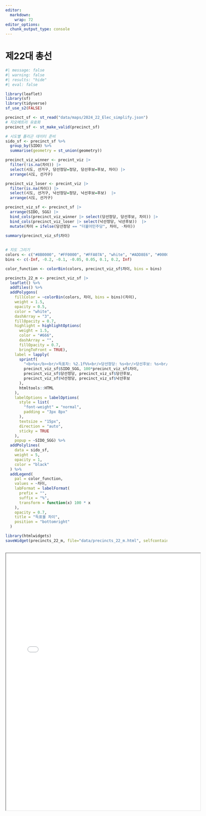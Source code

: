 ```yaml
---
editor: 
  markdown: 
    wrap: 72
editor_options: 
  chunk_output_type: console
---
```


# 제22대 총선

```r
#| message: false
#| warning: false
#| results: "hide"
#| eval: false

library(leaflet)
library(sf)
library(tidyverse)
sf_use_s2(FALSE)

precinct_sf <- st_read("data/maps/2024_22_Elec_simplify.json")
# 지오메트리 유효화
precinct_sf <- st_make_valid(precinct_sf)

# 시도별 폴리곤 데이터 준비
sido_sf <- precinct_sf %>%
  group_by(SIDO) %>%
  summarise(geometry = st_union(geometry))

precinct_viz_winner <- precint_viz |> 
  filter(!is.na(차이)) |> 
  select(시도, 선거구, 당선정당=정당, 당선후보=후보, 차이) |> 
  arrange(시도, 선거구) 

precinct_viz_loser <- precint_viz |> 
  filter(is.na(차이)) |> 
  select(시도, 선거구, 낙선정당=정당, 낙선후보=후보)  |> 
  arrange(시도, 선거구)

precinct_viz_sf <- precinct_sf |> 
  arrange(SIDO, SGG) |> 
  bind_cols(precinct_viz_winner |> select(당선정당, 당선후보, 차이)) |> 
  bind_cols(precinct_viz_loser |> select(낙선정당, 낙선후보))  |> 
  mutate(차이 = ifelse(당선정당 == "더불어민주당", 차이, -차이))   
  
summary(precinct_viz_sf$차이)
  

# 지도 그리기
colors <- c("#8B0000", "#FF0000", "#FFA07A", "white", "#ADD8E6", "#0000FF", "#00008B")
bins <- c(-Inf, -0.2, -0.1, -0.05, 0.05, 0.1, 0.2, Inf)

color_function <- colorBin(colors, precinct_viz_sf$차이, bins = bins)

precincts_22_m <- precinct_viz_sf |> 
  leaflet() %>%
  addTiles() %>%
  addPolygons(
    fillColor = ~colorBin(colors, 차이, bins = bins)(차이),
    weight = 1.5,
    opacity = 0.5,
    color = "white",
    dashArray = "3",
    fillOpacity = 0.7,
    highlight = highlightOptions(
      weight = 1.5,
      color = "#666",
      dashArray = "",
      fillOpacity = 0.7,
      bringToFront = TRUE),
    label = lapply(
      sprintf(
        "<b>%s</b><br/>득표차: %2.1f%%<br/>당선정당: %s<br/>당선후보: %s<br/>낙선정당: %s<br/>낙선후보: %s",
        precinct_viz_sf$SIDO_SGG, 100*precinct_viz_sf$차이, 
        precinct_viz_sf$당선정당, precinct_viz_sf$당선후보,
        precinct_viz_sf$낙선정당, precinct_viz_sf$낙선후보
      ),
      htmltools::HTML
    ),
    labelOptions = labelOptions(
      style = list(
        "font-weight" = "normal",
        padding = "3px 8px"
      ),
      textsize = "15px",
      direction = "auto",
      sticky = TRUE
    ),
    popup = ~SIDO_SGG) %>%
  addPolylines(
    data = sido_sf,
    weight = 5,
    opacity = 1,
    color = "black"
  ) %>%
  addLegend(
    pal = color_function, 
    values = ~차이,
    labFormat = labelFormat(
      prefix = "",
      suffix = "%",
      transform = function(x) 100 * x
    ),
    opacity = 0.7, 
    title = "득표율 차이",
    position = "bottomright"
  )

library(htmlwidgets)
saveWidget(precincts_22_m, file="data/precincts_22_m.html", selfcontained = TRUE)
  
```


:::{.column-body-outset}

<iframe src="data/precincts_22_m.html" width="120%" height="800px"></iframe>

:::



<!-- # 데이터 -->

<!-- ## 제22대 총선 -->

<!-- ```{r} -->
<!-- #| eval: false -->
<!-- library(krvote2) -->
<!-- library(httr) -->
<!-- library(jsonlite) -->

<!-- # 서비스 키 설정 -->
<!-- service_key <- Sys.getenv("DATA_GO_DECODE_KEY") -->
<!-- set_krvote2_key(service_key) -->

<!-- elections <- get_all_elections() -->

<!-- election_22 <- elections |> -->
<!--   as_tibble() |> -->
<!--   arrange(desc(sgId)) |> -->
<!--   select(sgId, sgName, sgTypecode) |> -->
<!--   filter(sgId == "20240410" & sgTypecode == "2") -->

<!-- election_22 -->
<!-- ``` -->


<!-- ## 선거구 -->

<!-- ```{r} -->
<!-- #| eval: false -->
<!-- precint_raw <- krvote2::get_all_constituencies(sgId="20240410", sgTypecode="2") -->

<!-- precint_raw |> -->
<!--   as_tibble() -->
<!-- ``` -->


<!-- ## 투개표수 -->

<!-- ### 스크립트 -->

<!-- ```{r} -->
<!-- #| eval: false -->
<!-- jongro_raw <- krvote2::get_count_info(sgId = "20240410", -->
<!--                        sgTypecode = "2", -->
<!--                        sggName = "종로구", -->
<!--                        sdName = "서울특별시") |> -->
<!--   as_tibble() -->

<!-- jongro_tbl <- jongro_raw |> -->
<!--   pivot_longer(cols = starts_with(c("jd", "hbj", "dugsu")), -->
<!--                names_to = c(".value", "cand_num"), -->
<!--                names_pattern = "([a-z]+)(\\d+)", -->
<!--                values_drop_na = TRUE, -->
<!--                values_transform = list(dugsu = as.numeric)) |> -->
<!--   filter(jd != "") |> -->
<!--   filter(wiwName == "합계") |> -->
<!--   mutate(across(sunsu:gigwonsu, as.numeric)) |> -->
<!--   mutate(득표율 = dugsu / yutusu, -->
<!--          투표율 = tusu / sunsu) |> -->
<!--   select(sdName, sggName, jd, hbj, sunsu, tusu, 투표율, yutusu, dugsu, 득표율) -->

<!-- ``` -->


<!-- ### 함수 -->

<!-- ```{r} -->
<!-- #| eval: false -->
<!-- calculate_winner <- function(sggName = "종로구", sdName = "서울특별시") { -->

<!--   cat("\n======================================\n") -->
<!--   cat(sdName, " : ", sggName, "\n") -->

<!--   sgg_raw <- krvote2::get_count_info(sgId = "20240410", -->
<!--                        sgTypecode = "2", -->
<!--                        sggName = sggName, -->
<!--                        sdName = sdName) |> -->
<!--   as_tibble() -->

<!--   sgg_tbl <- sgg_raw |> -->
<!--     pivot_longer(cols = starts_with(c("jd", "hbj", "dugsu")), -->
<!--                  names_to = c(".value", "cand_num"), -->
<!--                  names_pattern = "([a-z]+)(\\d+)", -->
<!--                  values_drop_na = TRUE, -->
<!--                  values_transform = list(dugsu = as.numeric)) |> -->
<!--     filter(jd != "") |> -->
<!--     filter(wiwName == "합계") |> -->
<!--     mutate(across(sunsu:gigwonsu, as.numeric)) |> -->
<!--     mutate(득표율 = dugsu / yutusu, -->
<!--            투표율 = tusu / sunsu) |> -->
<!--     select(sdName, sggName, jd, hbj, sunsu, tusu, 투표율, yutusu, dugsu, 득표율) -->

<!--   return(sgg_tbl) -->
<!-- } -->

<!-- calculate_winner("종로구", "서울특별시") -->

<!-- precint_tbl <- precint_raw |> -->
<!--   as_tibble() |> -->
<!--   mutate(data = map2(sggName, sdName, calculate_winner)) -->

<!-- precint_tbl |> -->
<!--   write_rds("data/국회의원_22대.rds") -->
<!-- ``` -->



<!-- ```{r} -->
<!-- #| eval: false -->
<!-- precint_tbl <- read_rds("data/국회의원_22대.rds") -->

<!-- precint_tbl |> -->
<!--   select(data) |> -->
<!--   unnest(data) |> -->
<!--   group_by(sdName, sggName) |> -->
<!--   mutate(순위 = rank(desc(득표율))) |> -->
<!--   filter(순위 %in% c(1,2)) |> -->
<!--   mutate(차이 = abs(lead(득표율) - 득표율)) -->

<!-- winner_tbl <- precint_tbl |> -->
<!--   select(data) |> -->
<!--   unnest(data) |> -->
<!--   group_by(sdName, sggName, jd, hbj) |> -->
<!--   summarise(sunsu = sum(sunsu), -->
<!--             tusu = sum(tusu), -->
<!--             yutusu = sum(yutusu), -->
<!--             dugsu = sum(dugsu)) |> -->
<!--   mutate(득표율 = dugsu / yutusu, -->
<!--          투표율 = tusu / sunsu) |> -->
<!--   ungroup() |> -->
<!--   group_by(sdName, sggName) |> -->
<!--   mutate(순위 = rank(desc(득표율))) |> -->
<!--   filter(순위 %in% c(1,2)) |> -->
<!--   arrange(순위) |>    -->
<!--   mutate(차이 = abs(lead(득표율) - 득표율)) |> -->
<!--   filter(!is.na(차이)) -->
<!-- ``` -->

<!-- ## 결과 -->

<!-- ```{r} -->
<!-- #| eval: false -->
<!-- library(reactable) -->

<!-- precint_viz <- precint_tbl |> -->
<!--   select(data) |> -->
<!--   unnest(data) |> -->
<!--   group_by(sdName, sggName, jd, hbj) |> -->
<!--   summarise(sunsu = sum(sunsu), -->
<!--             tusu = sum(tusu), -->
<!--             yutusu = sum(yutusu), -->
<!--             dugsu = sum(dugsu)) |> -->
<!--   mutate(득표율 = dugsu / yutusu, -->
<!--          투표율 = tusu / sunsu) |> -->
<!--   ungroup() |> -->
<!--   group_by(sdName, sggName) |> -->
<!--   mutate(순위 = rank(desc(득표율))) |> -->
<!--   filter(순위 %in% c(1,2)) |> -->
<!--   ungroup() |> -->
<!--   group_by(sdName, sggName) |> -->
<!--   arrange(순위) |> -->
<!--   mutate(차이 = abs(lead(득표율) - 득표율)) |> -->
<!--   # ungroup() |> -->
<!--   set_names(c("시도", "선거구", "정당", "후보", "선거인수", "투표수", "유효투표수", "득표수", "득표율", "투표율", "순위", "차이")) |> -->
<!--   select(-유효투표수) -->

<!-- precint_viz |> -->
<!--   reactable( -->
<!--     searchable = TRUE, -->
<!--     filterable = TRUE, -->
<!--     defaultColDef = colDef( -->
<!--       header = function(value) gsub(".", " ", value, fixed = TRUE), -->
<!--       align = "center", -->
<!--       minWidth = 80, -->
<!--       headerStyle = list(background = "#f7f7f8") -->
<!--     ), -->
<!--     columns = list( -->
<!--       시도 = colDef(minWidth = 60), -->
<!--       선거구 = colDef(minWidth = 90), -->
<!--       정당 = colDef(minWidth = 100), -->
<!--       후보 = colDef(minWidth = 80), -->
<!--       선거인수 = colDef(format = colFormat(separators = TRUE, digits = 0)), -->
<!--       투표수 = colDef(format = colFormat(separators = TRUE, digits = 0)), -->
<!--       득표수 = colDef(format = colFormat(separators = TRUE, digits = 0)), -->
<!--       득표율 = colDef(format = colFormat(percent = TRUE, digits = 1)), -->
<!--       투표율 = colDef(format = colFormat(percent = TRUE, digits = 1)), -->
<!--       차이 = colDef(format = colFormat(percent = TRUE, digits = 2)) -->
<!--     ), -->
<!--     bordered = TRUE, -->
<!--     highlight = TRUE, -->
<!--     striped = TRUE, -->
<!--     compact = TRUE, -->
<!--     wrap = FALSE, -->
<!--     resizable = TRUE, -->
<!--     showPageSizeOptions = TRUE, -->
<!--     pageSizeOptions = c(10, 20, 50, 100), -->
<!--     defaultPageSize = 20, -->
<!--     showPagination = TRUE, -->
<!--     paginationType = "numbers" -->
<!--   ) -->
<!-- ``` -->



